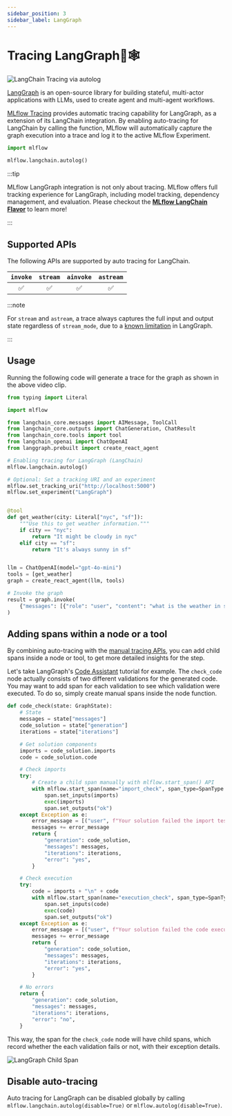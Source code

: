 ```yaml
---
sidebar_position: 3
sidebar_label: LangGraph
---
```



# Tracing LangGraph🦜🕸️

![LangChain Tracing via autolog](/images/llms/tracing/langgraph-tracing.gif)

[LangGraph](https://www.langchain.com/langgraph) is an open-source library for building stateful, multi-actor applications with LLMs, used to create agent and multi-agent workflows.

[MLflow Tracing](/tracing/) provides automatic tracing capability for LangGraph, as a extension of its LangChain integration. By enabling auto-tracing for LangChain by calling the <APILink fn="mlflow.langchain.autolog" /> function, MLflow will
automatically capture the graph execution into a trace and log it to the active MLflow Experiment.

```python
import mlflow

mlflow.langchain.autolog()
```

:::tip

MLflow LangGraph integration is not only about tracing. MLflow offers full tracking experience for LangGraph, including model tracking, dependency management, and evaluation. Please checkout the **[MLflow LangChain Flavor](/llms/langchain)** to learn more!

:::


## Supported APIs

The following APIs are supported by auto tracing for LangChain.

|`invoke`|`stream`|`ainvoke`|`astream`|
|:--:|:--:|:--:|:--:|
|✅|✅|✅|✅|

:::note

For `stream` and `astream`, a trace always captures the full input and output state regardless of `stream_mode`, due to a [known limitation](https://github.com/langchain-ai/langgraph/issues/3705) in LangGraph.

:::

## Usage

Running the following code will generate a trace for the graph as shown in the above video clip.

```python
from typing import Literal

import mlflow

from langchain_core.messages import AIMessage, ToolCall
from langchain_core.outputs import ChatGeneration, ChatResult
from langchain_core.tools import tool
from langchain_openai import ChatOpenAI
from langgraph.prebuilt import create_react_agent

# Enabling tracing for LangGraph (LangChain)
mlflow.langchain.autolog()

# Optional: Set a tracking URI and an experiment
mlflow.set_tracking_uri("http://localhost:5000")
mlflow.set_experiment("LangGraph")


@tool
def get_weather(city: Literal["nyc", "sf"]):
    """Use this to get weather information."""
    if city == "nyc":
        return "It might be cloudy in nyc"
    elif city == "sf":
        return "It's always sunny in sf"


llm = ChatOpenAI(model="gpt-4o-mini")
tools = [get_weather]
graph = create_react_agent(llm, tools)

# Invoke the graph
result = graph.invoke(
    {"messages": [{"role": "user", "content": "what is the weather in sf?"}]}
)
```

## Adding spans within a node or a tool

By combining auto-tracing with the [manual tracing APIs](/tracing/api/manual-instrumentation/), you can add child spans inside a node or tool, to get more detailed insights for the step.

Let's take LangGraph's [Code Assistant](https://langchain-ai.github.io/langgraph/tutorials/code_assistant/langgraph_code_assistant/#graph) tutorial for example. The `check_code` node actually consists of two different validations for the generated code. You may want to add span for each validation to see which validation were executed. To do so, simply create manual spans inside the node function.

```python
def code_check(state: GraphState):
    # State
    messages = state["messages"]
    code_solution = state["generation"]
    iterations = state["iterations"]

    # Get solution components
    imports = code_solution.imports
    code = code_solution.code

    # Check imports
    try:
        # Create a child span manually with mlflow.start_span() API
        with mlflow.start_span(name="import_check", span_type=SpanType.TOOL) as span:
            span.set_inputs(imports)
            exec(imports)
            span.set_outputs("ok")
    except Exception as e:
        error_message = [("user", f"Your solution failed the import test: {e}")]
        messages += error_message
        return {
            "generation": code_solution,
            "messages": messages,
            "iterations": iterations,
            "error": "yes",
        }

    # Check execution
    try:
        code = imports + "\n" + code
        with mlflow.start_span(name="execution_check", span_type=SpanType.TOOL) as span:
            span.set_inputs(code)
            exec(code)
            span.set_outputs("ok")
    except Exception as e:
        error_message = [("user", f"Your solution failed the code execution test: {e}")]
        messages += error_message
        return {
            "generation": code_solution,
            "messages": messages,
            "iterations": iterations,
            "error": "yes",
        }

    # No errors
    return {
        "generation": code_solution,
        "messages": messages,
        "iterations": iterations,
        "error": "no",
    }
```

This way, the span for the `check_code` node will have child spans, which record whether the each validation fails or not, with their exception details.

![LangGraph Child Span](/images/llms/tracing/langgraph-child-span.png)


## Disable auto-tracing

Auto tracing for LangGraph can be disabled globally by calling `mlflow.langchain.autolog(disable=True)` or `mlflow.autolog(disable=True)`.